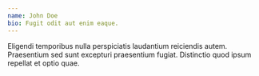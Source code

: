 ```yaml
---
name: John Doe
bio: Fugit odit aut enim eaque.
---
```


Eligendi temporibus nulla perspiciatis laudantium reiciendis autem. Praesentium sed sunt excepturi praesentium fugiat. Distinctio quod ipsum repellat et optio quae.
